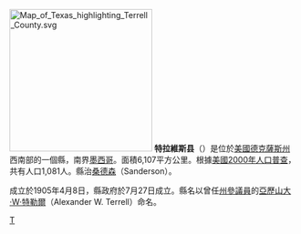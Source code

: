 {{noteTA
|T=zh-hans:特勒尔县 (德克萨斯州);zh-hk:特勒爾縣 (德克薩斯州);zh-tw:特勒爾郡 (德克薩斯州);
|1=zh-hans:县;zh-hk:縣;zh-tw:郡;
}}
[[File:Map_of_Texas_highlighting_Terrell_County.svg|250px]]
'''特拉維斯县'''（{{lang-en|Terrell County}}）是位於[[美國|美國]][[德克薩斯州|德克薩斯州]]西南部的一個縣，南界[[墨西哥|墨西哥]]。面積6,107平方公里。根據[[美國2000年人口普查|美國2000年人口普查]]，共有人口1,081人。縣治[[桑德森_(德克薩斯州)|桑德森]]（Sanderson）。

成立於1905年4月8日，縣政府於7月27日成立。縣名以曾任[[德克薩斯州州參議院|州參議員]]的[[亞歷山大·W·特勒爾|亞歷山大·W·特勒爾]]（Alexander W. Terrell）命名。
{{Texas-stub}}
{{Texas}}

[[Category:得克萨斯州行政区划|T]]
